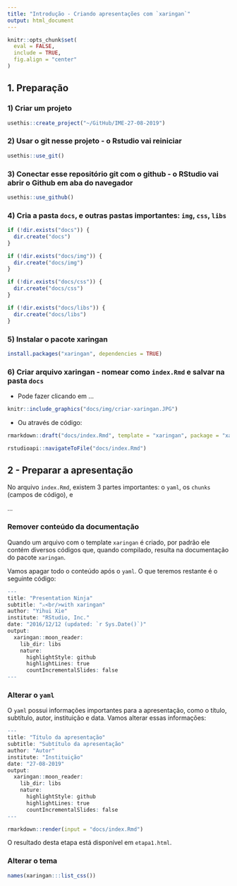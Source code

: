 ```yaml
---
title: "Introdução - Criando apresentações com `xaringan`"
output: html_document
---
```


```r
knitr::opts_chunk$set(
  eval = FALSE,
  include = TRUE,
  fig.align = "center"
)
```

## 1. Preparação
### 1) Criar um projeto
```r
usethis::create_project("~/GitHub/IME-27-08-2019")
```

### 2) Usar o git nesse projeto - o Rstudio vai reiniciar
```r
usethis::use_git()
```

### 3) Conectar esse repositório git com o github - o RStudio vai abrir o Github em aba do navegador
```r
usethis::use_github()
```

### 4) Cria a pasta `docs`, e outras pastas importantes: `img`, `css`, `libs`
```r
if (!dir.exists("docs")) {
  dir.create("docs")
} 

if (!dir.exists("docs/img")) {
  dir.create("docs/img")
} 

if (!dir.exists("docs/css")) {
  dir.create("docs/css")
} 

if (!dir.exists("docs/libs")) {
  dir.create("docs/libs")
} 
```

### 5) Instalar o pacote xaringan

```r
install.packages("xaringan", dependencies = TRUE)
```

### 6) Criar arquivo xaringan - nomear como `index.Rmd` e salvar na pasta `docs`

- Pode fazer clicando em ...
```r
knitr::include_graphics("docs/img/criar-xaringan.JPG")
```

- Ou através de código:
```r
rmarkdown::draft("docs/index.Rmd", template = "xaringan", package = "xaringan")
```

```r
rstudioapi::navigateToFile("docs/index.Rmd")
```


## 2 - Preparar a apresentação

No arquivo `index.Rmd`, existem 3 partes importantes: o `yaml`, os `chunks` (campos de código), e 


... 

### Remover conteúdo da documentação
Quando um arquivo com o template `xaringan` é criado, por padrão ele contém diversos códigos que, quando compilado, resulta na documentação do pacote `xaringan`. 

Vamos apagar todo o conteúdo após o `yaml`. O que teremos restante é o seguinte código:

```r
---
title: "Presentation Ninja"
subtitle: "⚔<br/>with xaringan"
author: "Yihui Xie"
institute: "RStudio, Inc."
date: "2016/12/12 (updated: `r Sys.Date()`)"
output:
  xaringan::moon_reader:
    lib_dir: libs
    nature:
      highlightStyle: github
      highlightLines: true
      countIncrementalSlides: false
---

```


### Alterar o `yaml`

O `yaml` possui informações importantes para a apresentação, como o título, subtítulo, autor, instituição e data. Vamos alterar essas informações:

```r
---
title: "Título da apresentação"
subtitle: "Subtítulo da apresentação"
author: "Autor"
institute: "Instituição"
date: "27-08-2019"
output:
  xaringan::moon_reader:
    lib_dir: libs
    nature:
      highlightStyle: github
      highlightLines: true
      countIncrementalSlides: false
---
```

```r
rmarkdown::render(input = "docs/index.Rmd")
```

O resultado desta etapa está disponível em `etapa1.html`.


### Alterar o tema

```r
names(xaringan:::list_css())
```

